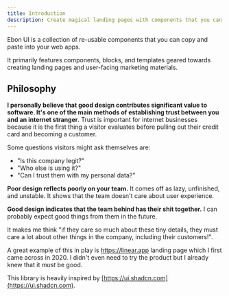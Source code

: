 ```yaml
---
title: Introduction
description: Create magical landing pages with components that you can copy and paste into your apps.
---
```


Ebon UI is a collection of re-usable components that you can copy and paste into your web apps.

It primarily features components, blocks, and templates geared towards creating landing pages and user-facing marketing materials.

## Philosophy

**I personally believe that good design contributes significant value to software. It's one of the main methods of establishing trust between you and an internet stranger**. Trust is important for internet businesses because it is the first thing a visitor evaluates before pulling out their credit card and becoming a customer.

Some questions visitors might ask themselves are:

- "Is this company legit?"
- "Who else is using it?"
- "Can I trust them with my personal data?"

**Poor design reflects poorly on your team.** It comes off as lazy, unfinished, and unstable. It shows that the team doesn't care about user experience.

**Good design indicates that the team behind has their shit together.** I can probably expect good things from them in the future.

It makes me think "if they care so much about these tiny details, they must care a lot about other things in the company, including their customers!".

A great example of this in play is https://linear.app landing page which I first came across in 2020. I didn't even need to try the product but I already knew that it _must_ be good.

This library is heavily inspired by [https://ui.shadcn.com](https://ui.shadcn.com).
